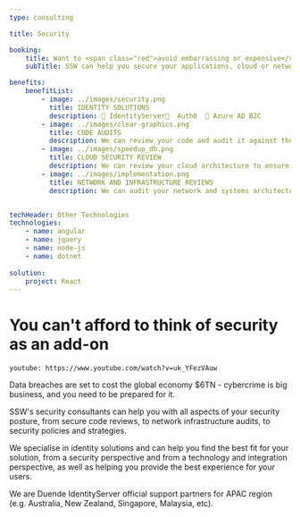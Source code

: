 ```yaml
---
type: consulting

title: Security

booking:
    title: Want to <span class="red">avoid embarrassing or expensive</span> data breaches?
    subTitle: SSW can help you secure your applications, cloud or network infrastructure, and can help you implement the best identity solution.

benefits:
    benefitList:
        - image: ../images/security.png
          title: IDENTITY SOLUTIONS
          description: 🔑 IdentityServer🔑  Auth0  🔑 Azure AD B2C 
        - image: ../images/clear-graphics.png
          title: CODE AUDITS
          description: We can review your code and audit it against the OWASP top 10. We can also offer aggressive **red team** reviews where we actively attempt to find security flaws in your code. NOTE This is distinct from penetration testing, which we offer via a partner.
        - image: ../images/speedup_db.png
          title: CLOUD SECURITY REVIEW
          description: We can review your cloud architecture to ensure that your design and components are best suited to the needs of your business while also providing the best security.
        - image: ../images/implementation.png
          title: NETWORK AND INFRASTRUCTURE REVIEWS
          description: We can audit your network and systems architecture to ensure you are aligned with best practices and that common vulnerabilities are protected.


techHeader: Other Technologies
technologies:
    - name: angular
    - name: jquery
    - name: node-js
    - name: dotnet 
    
solution:
    project: React
---
```


# You can't afford to think of **security** as an add-on

`youtube: https://www.youtube.com/watch?v=uk_YFezVAuw`

Data breaches are set to cost the global economy $6TN - cybercrime is big business, and you need to be prepared for it.

SSW's security consultants can help you with all aspects of your security posture, from secure code reviews, to network infrastructure audits, to security policies and strategies.

We specialise in identity solutions and can help you find the best fit for your solution, from a security perspective and from a technology and integration perspective, as well as helping you provide the best experience for your users.

We are Duende IdentityServer official support partners for APAC region (e.g. Australia, New Zealand, Singapore, Malaysia, etc).